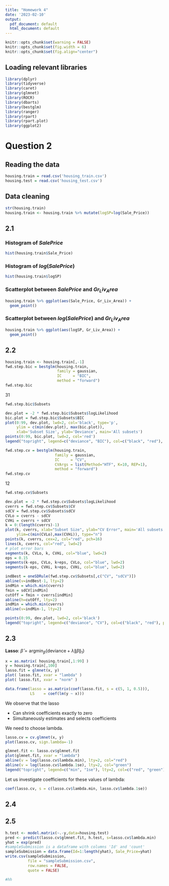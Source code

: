 ```yaml
---
title: "Homework 4"
date: '2023-02-10'
output:
  pdf_document: default
  html_document: default
---
```


```r
knitr::opts_chunk$set(warning = FALSE)
knitr::opts_chunk$set(fig.width = 6)
knitr::opts_chunk$set(fig.align="center")
```

## Loading relevant libraries 

```r
library(dplyr)
library(tidyverse)
library(caret)
library(glmnet)
library(ROCR)
library(dbarts)
library(bestglm)
library(ranger)
library(rpart)
library(rpart.plot)
library(ggplot2)
```

# Question 2
## Reading the data
```r
housing.train = read.csv('housing_train.csv')
housing.test = read.csv('housing_test.csv')
```
## Data cleaning
```r
str(housing.train)
housing.train <- housing.train %>% mutate(logSP=log(Sale_Price))
```
## 2.1
### Histogram of $SalePrice$
```r
hist(housing.train$Sale_Price)
```

### Histogram of $log(SalePrice)$
```r
hist(housing.train$logSP)
```
### Scatterplot between $SalePrice$ and $Gr_Liv_Area$
```r
housing.train %>% ggplot(aes(Sale_Price, Gr_Liv_Area)) +
  geom_point()
``` 

### Scatterplot between $log(SalePrice)$ and $Gr_Liv_Area$
```r
housing.train %>% ggplot(aes(logSP, Gr_Liv_Area)) +
  geom_point()
``` 
## 2.2

```r
housing.train <- housing.train[,-1]
fwd.step.bic = bestglm(housing.train, 
                       family = gaussian, 
                       IC     = "BIC",
                       method = "forward")
fwd.step.bic
```
31

```r
fwd.step.bic$Subsets
```

```r
dev.plot = -2 * fwd.step.bic$Subsets$logLikelihood
bic.plot = fwd.step.bic$Subsets$BIC
plot(0:99, dev.plot, lwd=2, col='black', type='p',
     ylim = c(min(dev.plot), max(bic.plot)),
     xlab='Subset Size', ylab='Deviance', main='All subsets')
points(0:99, bic.plot, lwd=2, col='red')
legend("topright", legend=c("deviance", "BIC"), col=c("black", "red"), pch=1)
```


```r
fwd.step.cv = bestglm(housing.train, 
                      family = gaussian, 
                      IC     = "CV",
                      CVArgs = list(Method="HTF", K=10, REP=1),
                      method = "forward")
fwd.step.cv
```
12
```r
fwd.step.cv$Subsets
```

```r
dev.plot = -2 * fwd.step.cv$Subsets$logLikelihood
cverrs = fwd.step.cv$Subsets$CV
sdCV = fwd.step.cv$Subsets$sdCV
CVLo = cverrs - sdCV
CVHi = cverrs + sdCV
k = 0:(length(cverrs)-1)
plot(k, cverrs, xlab="Subset Size", ylab="CV Error", main='All subsets',
     ylim=c(min(CVLo),max(CVHi)), type="n")
points(k, cverrs, cex=2, col="red", pch=16)
lines(k, cverrs, col="red", lwd=2)
# plot error bars
segments(k, CVLo, k, CVHi, col="blue", lwd=2)
eps = 0.15
segments(k-eps, CVLo, k+eps, CVLo, col="blue", lwd=2)
segments(k-eps, CVHi, k+eps, CVHi, col="blue", lwd=2)

indBest = oneSDRule(fwd.step.cv$Subsets[,c("CV", "sdCV")])
abline(v=indBest-1, lty=2)
indMin = which.min(cverrs)
fmin = sdCV[indMin]
cutOff = fmin + cverrs[indMin]
abline(h=cutOff, lty=2)
indMin = which.min(cverrs)
abline(v=indMin-1, lty=2)

points(0:99, dev.plot, lwd=2, col='black')
legend("topright", legend=c("deviance", "CV"), col=c("black", "red"), pch=1)
```

## 2.3
**Lasso**: $\hat{\beta} = \text{argmin}_{\beta} \Big\{ \text{deviance} +\lambda \|\beta\|_1\Big\}$
```r
x = as.matrix( housing.train[,1:99] )
y = housing.train[,100]
lasso.fit = glmnet(x, y)
plot( lasso.fit, xvar = "lambda" )
plot( lasso.fit, xvar = "norm" )
```


```r
data.frame(lasso = as.matrix(coef(lasso.fit, s = c(5, 1, 0.5))),
           LS    = coef(lm(y ~ x)))
```

We observe that the lasso  
  
- Can shrink coefficients exactly to zero  
- Simultaneously estimates and selects coefficients  

We need to choose lambda.  

```r
lasso.cv = cv.glmnet(x, y)
plot(lasso.cv, sign.lambda=-1)
```


```r
glmnet.fit <- lasso.cv$glmnet.fit
plot(glmnet.fit, xvar = "lambda")
abline(v = log(lasso.cv$lambda.min), lty=2, col="red")
abline(v = log(lasso.cv$lambda.1se), lty=2, col="green")
legend("topright", legend=c("min", "1se"), lty=2, col=c("red", "green"))
```

Let us investigate coefficients for these values of lambda:
```r
coef(lasso.cv, s = c(lasso.cv$lambda.min, lasso.cv$lambda.1se))
```
## 2.4

## 2.5

```r
h.test <- model.matrix(~.-y,data=housing.test)
pred <- predict(lasso.cv$glmnet.fit, h.test, s=lasso.cv$lambda.min)
yhat = exp(pred)
#sampleSubmission is a dataframe with columns 'Id' and 'count'
sampleSubmission = data.frame(Id=1:length(yhat), Sale_Price=yhat)
write.csv(sampleSubmission,
          file = "sampleSubmission.csv",
          row.names = FALSE,
          quote = FALSE)
```

```r
#hh
```

